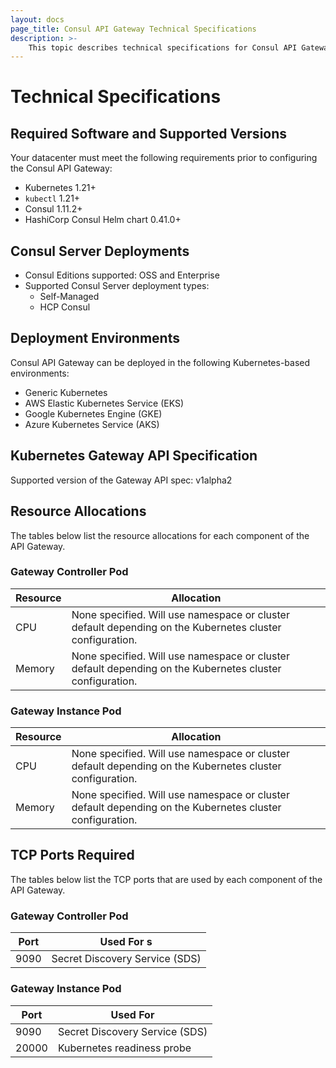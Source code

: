 ```yaml
---
layout: docs
page_title: Consul API Gateway Technical Specifications
description: >-
    This topic describes technical specifications for Consul API Gateway.
---
```


# Technical Specifications

## Required Software and Supported Versions

Your datacenter must meet the following requirements prior to configuring the Consul API Gateway:

- Kubernetes 1.21+
- `kubectl` 1.21+
- Consul 1.11.2+
- HashiCorp Consul Helm chart 0.41.0+

## Consul Server Deployments

- Consul Editions supported: OSS and Enterprise
- Supported Consul Server deployment types:
  - Self-Managed
  - HCP Consul

## Deployment Environments

Consul API Gateway can be deployed in the following Kubernetes-based environments:

- Generic Kubernetes
- AWS Elastic Kubernetes Service (EKS)
- Google Kubernetes Engine (GKE)
- Azure Kubernetes Service (AKS)

## Kubernetes Gateway API Specification

Supported version of the Gateway API spec: v1alpha2


## Resource Allocations

The tables below list the resource allocations for each component of the API Gateway.

### Gateway Controller Pod

| Resource | Allocation                                                                                               |
| -------- | -------------------------------------------------------------------------------------------------------- |
| CPU      | None specified. Will use namespace or cluster default depending on the Kubernetes cluster configuration. |
| Memory   | None specified. Will use namespace or cluster default depending on the Kubernetes cluster configuration. |

### Gateway Instance Pod

| Resource | Allocation                                                                                               |
| -------- | -------------------------------------------------------------------------------------------------------- |
| CPU      | None specified. Will use namespace or cluster default depending on the Kubernetes cluster configuration. |
| Memory   | None specified. Will use namespace or cluster default depending on the Kubernetes cluster configuration. |

## TCP Ports Required

The tables below list the TCP ports that are used by each component of the API Gateway.

### Gateway Controller Pod

| Port | Used For                      s |
| ---- | ------------------------------ |
| 9090 | Secret Discovery Service (SDS) |

### Gateway Instance Pod

| Port  | Used For                      |
| ----- | ----------------------------- |
| 9090 | Secret Discovery Service (SDS) |
| 20000 | Kubernetes readiness probe    |
